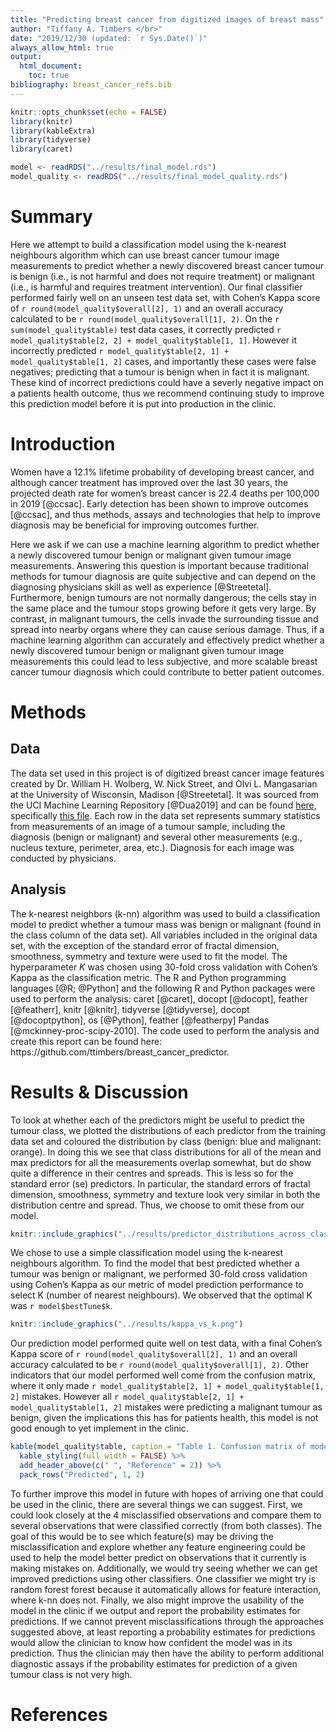 ```yaml
---
title: "Predicting breast cancer from digitized images of breast mass"
author: "Tiffany A. Timbers </br>"
date: "2019/12/30 (updated: `r Sys.Date()`)"
always_allow_html: true
output: 
  html_document:
    toc: true
bibliography: breast_cancer_refs.bib
---
```


```r
knitr::opts_chunk$set(echo = FALSE)
library(knitr)
library(kableExtra)
library(tidyverse)
library(caret)
```

```r
model <- readRDS("../results/final_model.rds")
model_quality <- readRDS("../results/final_model_quality.rds")
```

# Summary

Here we attempt to build a classification model using the k-nearest neighbours algorithm which can use breast cancer tumour image measurements to predict whether a newly discovered breast cancer tumour is benign (i.e., is not harmful and does not require treatment) or malignant (i.e., is harmful and requires treatment intervention). Our final classifier performed fairly well on an unseen test data set, with Cohen's Kappa score of `r round(model_quality$overall[2], 1)` and an overall accuracy calculated to be `r round(model_quality$overall[1], 2)`. On the `r sum(model_quality$table)` test data cases, it correctly predicted  `r model_quality$table[2, 2] + model_quality$table[1, 1]`. However it incorrectly predicted  `r model_quality$table[2, 1] + model_quality$table[1, 2]` cases, and importantly these cases were false negatives; predicting that a tumour is benign when in fact it is malignant. These kind of incorrect predictions could have a severly negative impact on a patients health outcome, thus we recommend continuing study to improve this prediction model before it is put into production in the clinic.

# Introduction

Women have a 12.1% lifetime probability of developing breast cancer, and although cancer treatment has improved over the last 30 years, the projected death rate for women's breast cancer is 22.4 deaths per 100,000 in 2019 [@ccsac]. Early detection has been shown to improve outcomes [@ccsac], and thus methods, assays and technologies that help to improve diagnosis may be beneficial for improving outcomes further. 

Here we ask if we can use a machine learning algorithm to predict whether a newly discovered tumour benign or malignant given tumour image measurements. Answering this question is important because traditional methods for tumour diagnosis are quite subjective and can depend on the diagnosing physicians skill as well as experience [@Streetetal]. Furthermore, benign tumours are not normally dangerous; the cells stay in the same place and the tumour stops growing before it gets very large. By contrast, in malignant tumours, the cells invade the surrounding tissue and spread into nearby organs where they can cause serious damage. Thus, if a machine learning algorithm can accurately and effectively predict whether a newly discovered tumour benign or malignant given tumour image measurements this could lead to less subjective, and more scalable breast cancer tumour diagnosis which could contribute to better patient outcomes.

# Methods

## Data
The data set used in this project is of digitized breast cancer image features created by Dr. William H. Wolberg, W. Nick Street, and Olvi L. Mangasarian at the University of Wisconsin, Madison [@Streetetal].  It was sourced from the UCI Machine Learning Repository [@Dua2019] and can be found [here](https://archive.ics.uci.edu/ml/datasets/Breast+Cancer+Wisconsin+(Diagnostic)), specifically [this file](http://mlr.cs.umass.edu/ml/machine-learning-databases/breast-cancer-wisconsin/wdbc.data). Each row in the data set represents summary statistics from measurements of an image of a tumour sample, including the diagnosis (benign or malignant) and several other measurements (e.g., nucleus texture, perimeter, area, etc.). Diagnosis for each image was conducted by physicians. 

## Analysis
The k-nearest neighbors (k-nn) algorithm was used to build a classification model to predict whether a tumour mass was benign or malignant (found in the class column of the data set). All variables included in the original data set, with the exception of the standard error of fractal dimension, smoothness, symmetry and texture were used to fit the model. The hyperparameter $K$ was chosen using 30-fold cross validation with Cohen's Kappa as the classification metric. The R and Python programming languages [@R; @Python] and the following R and Python packages were used to perform the analysis: caret [@caret], docopt [@docopt], feather [@featherr], knitr [@knitr], tidyverse [@tidyverse], docopt [@docoptpython], os [@Python], feather [@featherpy] Pandas [@mckinney-proc-scipy-2010]. The code used to perform the analysis and create this report can be found here: https://github.com/ttimbers/breast_cancer_predictor.

# Results & Discussion

To look at whether each of the predictors might be useful to predict the tumour class, we plotted the distributions of each predictor from the training data set and coloured the distribution by class (benign: blue and malignant: orange). In doing this we see that class distributions for all of the mean and max predictors for all the measurements overlap somewhat, but do show quite a difference in their centres and spreads. This is less so for the standard error (se) predictors. In particular, the standard errors of fractal dimension, smoothness, symmetry and texture look very similar in both the distribution centre and spread. Thus, we choose to omit these from our model.

```r
knitr::include_graphics("../results/predictor_distributions_across_class.png")
```

We chose to use a simple classification model using the k-nearest neighbours algorithm. To find the model that best predicted whether a tumour was benign or malignant, we performed 30-fold cross validation using Cohen's Kappa as our metric of model prediction performance to select K (number of nearest neighbours). We observed that the optimal K was `r model$bestTune$k`.

```r
knitr::include_graphics("../results/kappa_vs_k.png")
```

Our prediction model performed quite well on test data, with a final Cohen's Kappa score of `r round(model_quality$overall[2], 1)` and an overall accuracy calculated to be `r round(model_quality$overall[1], 2)`. Other indicators that our model performed well come from the confusion matrix, where it only made `r model_quality$table[2, 1] + model_quality$table[1, 2]` mistakes. However all `r model_quality$table[2, 1] + model_quality$table[1, 2]` mistakes were predicting a malignant tumour as benign, given the implications this has for patients health, this model is not good enough to yet implement in the clinic.


```r
kable(model_quality$table, caption = "Table 1. Confusion matrix of model performance on test data.") %>%
  kable_styling(full_width = FALSE) %>%
  add_header_above(c(" ", "Reference" = 2)) %>% 
  pack_rows("Predicted", 1, 2)
```

To further improve this model in future with hopes of arriving one that could be used in the clinic, there are several things we can suggest. First, we could look closely at the 4 misclassified observations and compare them to several observations that were classified correctly (from both classes). The goal of this would be to see which feature(s) may be driving the misclassification and explore whether any feature engineering could be used to help the model better predict on observations that it currently is making mistakes on. Additionally, we would try seeing whether we can get improved predictions using other classifiers. One classifier we might try is random forest forest because it automatically allows for feature interaction, where k-nn does not. Finally, we also might improve the usability of the model in the clinic if we output and report the probability estimates for predictions. If we cannot prevent misclassifications through the approaches suggested above, at least reporting a probability estimates for predictions would allow the clinician to know how confident the model was in its prediction. Thus the clinician may then have the ability to perform additional diagnostic assays if the probability estimates for prediction of a given tumour class is not very high.

# References

